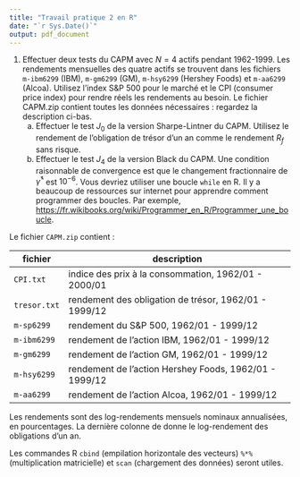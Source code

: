 ```yaml
---
title: "Travail pratique 2 en R"
date: "`r Sys.Date()`"
output: pdf_document
---
```


1. Effectuer deux tests du CAPM avec $N=4$ actifs pendant 1962-1999.
Les rendements mensuelles des quatre actifs se trouvent dans les fichiers `m-ibm6299` (IBM), `m-gm6299` (GM), `m-hsy6299` (Hershey Foods) et `m-aa6299` (Alcoa). 
Utilisez l'index S&P 500 pour le marché et le CPI (consumer price index) pour rendre réels les rendements au besoin.
Le fichier CAPM.zip contient toutes les données nécessaires : regardez la description ci-bas.
    a. Effectuer le test $J_0$ de la version Sharpe-Lintner du CAPM.
Utilisez le rendement de l'obligation de trésor d'un an comme le rendement $R_f$ sans risque.
    a. Effectuer le test $J_4$ de la version Black du CAPM. Une condition raisonnable de convergence est que le changement fractionnaire de $\hat{\gamma}^*$ est $10^{-6}$.
Vous devriez utiliser une boucle `while` en R. Il y a beaucoup de ressources sur internet pour apprendre comment programmer des boucles. Par exemple, <https://fr.wikibooks.org/wiki/Programmer_en_R/Programmer_une_boucle>.

Le fichier `CAPM.zip` contient :

|fichier|description|
|-------|-----------|
|`CPI.txt`|indice des prix à la consommation, 1962/01 - 2000/01|
|`tresor.txt`|rendement des obligation de trésor, 1962/01 - 1999/12|
|`m-sp6299`|rendement du S&P 500, 1962/01 - 1999/12|
|`m-ibm6299`|rendement de l'action IBM, 1962/01 - 1999/12|
|`m-gm6299`|rendement de l'action GM, 1962/01 - 1999/12|
|`m-hsy6299`|rendement de l'action Hershey Foods, 1962/01 - 1999/12|
|`m-aa6299`|rendement de l'action Alcoa, 1962/01 - 1999/12|

Les rendements sont des log-rendements mensuels nominaux annualisées, en pourcentages.
La dernière colonne de \texttt{tresor.txt} donne le log-rendement des obligations d'un an.

Les commandes R `cbind` (empilation horizontale des vecteurs) `%*%` (multiplication matricielle) et `scan` (chargement des données) seront utiles.